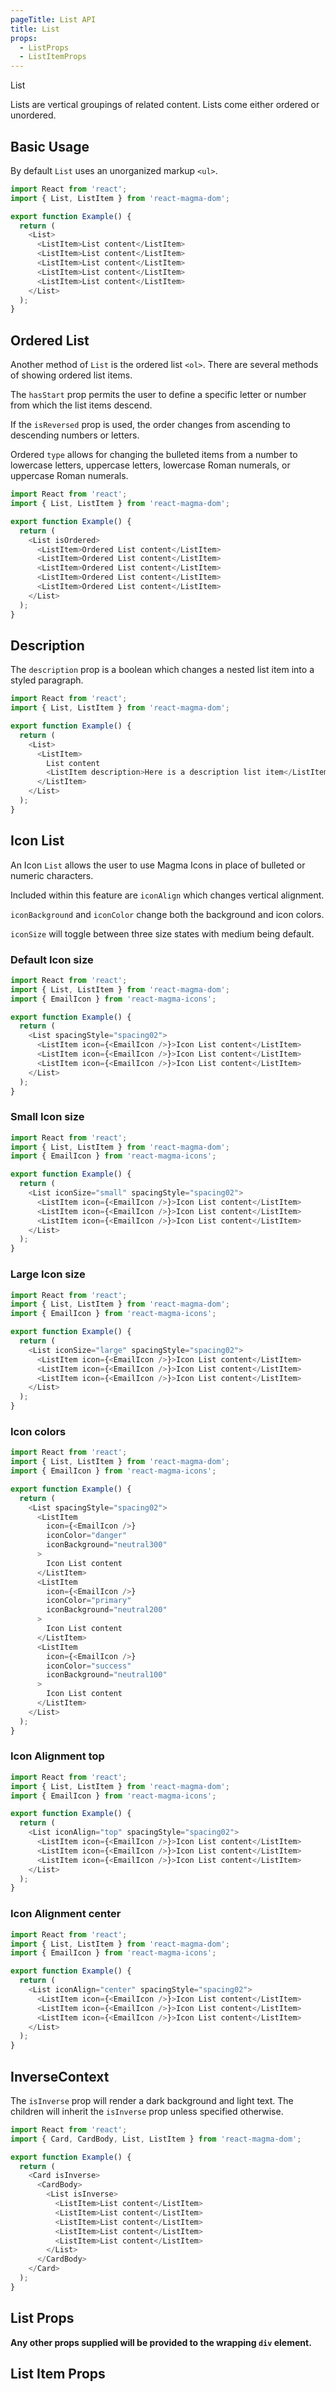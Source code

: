 ```yaml
---
pageTitle: List API
title: List
props:
  - ListProps
  - ListItemProps
---
```


<DocsHeading to="/design/list/" type="api">
  List
</DocsHeading>

Lists are vertical groupings of related content. Lists come either ordered or unordered.

## Basic Usage

By default `List` uses an unorganized markup `<ul>`.

```typescript
import React from 'react';
import { List, ListItem } from 'react-magma-dom';

export function Example() {
  return (
    <List>
      <ListItem>List content</ListItem>
      <ListItem>List content</ListItem>
      <ListItem>List content</ListItem>
      <ListItem>List content</ListItem>
      <ListItem>List content</ListItem>
    </List>
  );
}
```

## Ordered List

Another method of `List` is the ordered list `<ol>`. There are several methods of showing ordered list items.

The `hasStart` prop permits the user to define a specific letter or number from which the list items descend.

If the `isReversed` prop is used, the order changes from ascending to descending numbers or letters.

Ordered `type` allows for changing the bulleted items from a number to lowercase letters, uppercase letters, lowercase Roman numerals, or uppercase Roman numerals.

```typescript
import React from 'react';
import { List, ListItem } from 'react-magma-dom';

export function Example() {
  return (
    <List isOrdered>
      <ListItem>Ordered List content</ListItem>
      <ListItem>Ordered List content</ListItem>
      <ListItem>Ordered List content</ListItem>
      <ListItem>Ordered List content</ListItem>
      <ListItem>Ordered List content</ListItem>
    </List>
  );
}
```

## Description

The `description` prop is a boolean which changes a nested list item into a styled paragraph.

```typescript
import React from 'react';
import { List, ListItem } from 'react-magma-dom';

export function Example() {
  return (
    <List>
      <ListItem>
        List content
        <ListItem description>Here is a description list item</ListItem>
      </ListItem>
    </List>
  );
}
```

## Icon List

An Icon `List` allows the user to use Magma Icons in place of bulleted or numeric characters.

Included within this feature are `iconAlign` which changes vertical alignment.

`iconBackground` and `iconColor` change both the background and icon colors.

`iconSize` will toggle between three size states with medium being default.

### Default Icon size

```typescript
import React from 'react';
import { List, ListItem } from 'react-magma-dom';
import { EmailIcon } from 'react-magma-icons';

export function Example() {
  return (
    <List spacingStyle="spacing02">
      <ListItem icon={<EmailIcon />}>Icon List content</ListItem>
      <ListItem icon={<EmailIcon />}>Icon List content</ListItem>
      <ListItem icon={<EmailIcon />}>Icon List content</ListItem>
    </List>
  );
}
```

### Small Icon size

```typescript
import React from 'react';
import { List, ListItem } from 'react-magma-dom';
import { EmailIcon } from 'react-magma-icons';

export function Example() {
  return (
    <List iconSize="small" spacingStyle="spacing02">
      <ListItem icon={<EmailIcon />}>Icon List content</ListItem>
      <ListItem icon={<EmailIcon />}>Icon List content</ListItem>
      <ListItem icon={<EmailIcon />}>Icon List content</ListItem>
    </List>
  );
}
```

### Large Icon size

```typescript
import React from 'react';
import { List, ListItem } from 'react-magma-dom';
import { EmailIcon } from 'react-magma-icons';

export function Example() {
  return (
    <List iconSize="large" spacingStyle="spacing02">
      <ListItem icon={<EmailIcon />}>Icon List content</ListItem>
      <ListItem icon={<EmailIcon />}>Icon List content</ListItem>
      <ListItem icon={<EmailIcon />}>Icon List content</ListItem>
    </List>
  );
}
```

### Icon colors

```typescript
import React from 'react';
import { List, ListItem } from 'react-magma-dom';
import { EmailIcon } from 'react-magma-icons';

export function Example() {
  return (
    <List spacingStyle="spacing02">
      <ListItem
        icon={<EmailIcon />}
        iconColor="danger"
        iconBackground="neutral300"
      >
        Icon List content
      </ListItem>
      <ListItem
        icon={<EmailIcon />}
        iconColor="primary"
        iconBackground="neutral200"
      >
        Icon List content
      </ListItem>
      <ListItem
        icon={<EmailIcon />}
        iconColor="success"
        iconBackground="neutral100"
      >
        Icon List content
      </ListItem>
    </List>
  );
}
```

### Icon Alignment top

```typescript
import React from 'react';
import { List, ListItem } from 'react-magma-dom';
import { EmailIcon } from 'react-magma-icons';

export function Example() {
  return (
    <List iconAlign="top" spacingStyle="spacing02">
      <ListItem icon={<EmailIcon />}>Icon List content</ListItem>
      <ListItem icon={<EmailIcon />}>Icon List content</ListItem>
      <ListItem icon={<EmailIcon />}>Icon List content</ListItem>
    </List>
  );
}
```

### Icon Alignment center

```typescript
import React from 'react';
import { List, ListItem } from 'react-magma-dom';
import { EmailIcon } from 'react-magma-icons';

export function Example() {
  return (
    <List iconAlign="center" spacingStyle="spacing02">
      <ListItem icon={<EmailIcon />}>Icon List content</ListItem>
      <ListItem icon={<EmailIcon />}>Icon List content</ListItem>
      <ListItem icon={<EmailIcon />}>Icon List content</ListItem>
    </List>
  );
}
```

## InverseContext

The `isInverse` prop will render a dark background and light text. The children will
inherit the `isInverse` prop unless specified otherwise.

```typescript
import React from 'react';
import { Card, CardBody, List, ListItem } from 'react-magma-dom';

export function Example() {
  return (
    <Card isInverse>
      <CardBody>
        <List isInverse>
          <ListItem>List content</ListItem>
          <ListItem>List content</ListItem>
          <ListItem>List content</ListItem>
          <ListItem>List content</ListItem>
          <ListItem>List content</ListItem>
        </List>
      </CardBody>
    </Card>
  );
}
```


## List Props

**Any other props supplied will be provided to the wrapping `div` element.**

<ListProps />

## List Item Props

<ListItemProps />
